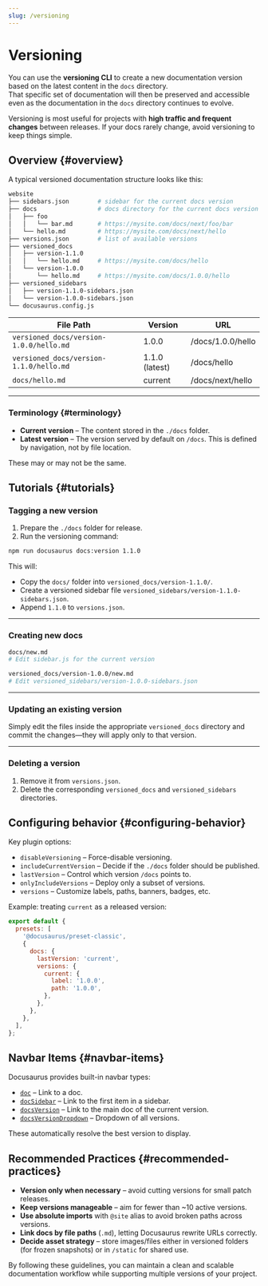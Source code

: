 ```yaml
---
slug: /versioning
---
```


# Versioning

You can use the **versioning CLI** to create a new documentation version based on the latest content in the `docs` directory.  
That specific set of documentation will then be preserved and accessible even as the documentation in the `docs` directory continues to evolve.

Versioning is most useful for projects with **high traffic and frequent changes** between releases.
If your docs rarely change, avoid versioning to keep things simple.

<AdsComponent />

## Overview {#overview}

A typical versioned documentation structure looks like this:

```bash
website
├── sidebars.json        # sidebar for the current docs version
├── docs                 # docs directory for the current docs version
│   ├── foo
│   │   └── bar.md       # https://mysite.com/docs/next/foo/bar
│   └── hello.md         # https://mysite.com/docs/next/hello
├── versions.json        # list of available versions
├── versioned_docs
│   ├── version-1.1.0
│   │   └── hello.md     # https://mysite.com/docs/hello
│   └── version-1.0.0
│       └── hello.md     # https://mysite.com/docs/1.0.0/hello
├── versioned_sidebars
│   ├── version-1.1.0-sidebars.json
│   └── version-1.0.0-sidebars.json
└── docusaurus.config.js
```

| File Path                               | Version        | URL               |
| --------------------------------------- | -------------- | ----------------- |
| `versioned_docs/version-1.0.0/hello.md` | 1.0.0          | /docs/1.0.0/hello |
| `versioned_docs/version-1.1.0/hello.md` | 1.1.0 (latest) | /docs/hello       |
| `docs/hello.md`                         | current        | /docs/next/hello  |

---

### Terminology {#terminology}

* **Current version** – The content stored in the `./docs` folder.
* **Latest version** – The version served by default on `/docs`.
  This is defined by navigation, not by file location.

These may or may not be the same.

<AdsComponent />

## Tutorials {#tutorials}

### Tagging a new version

1. Prepare the `./docs` folder for release.
2. Run the versioning command:

```bash npm2yarn
npm run docusaurus docs:version 1.1.0
```

This will:

* Copy the `docs/` folder into `versioned_docs/version-1.1.0/`.
* Create a versioned sidebar file `versioned_sidebars/version-1.1.0-sidebars.json`.
* Append `1.1.0` to `versions.json`.

---

### Creating new docs

<Tabs>
<TabItem value="Current version">

```bash
docs/new.md
# Edit sidebar.js for the current version
```

</TabItem>
<TabItem value="Older version">

```bash
versioned_docs/version-1.0.0/new.md
# Edit versioned_sidebars/version-1.0.0-sidebars.json
```

</TabItem>
</Tabs>

---

### Updating an existing version

Simply edit the files inside the appropriate `versioned_docs` directory
and commit the changes—they will apply only to that version.

---

### Deleting a version

1. Remove it from `versions.json`.
2. Delete the corresponding `versioned_docs` and `versioned_sidebars` directories.

<AdsComponent />

## Configuring behavior {#configuring-behavior}

Key plugin options:

* `disableVersioning` – Force-disable versioning.
* `includeCurrentVersion` – Decide if the `./docs` folder should be published.
* `lastVersion` – Control which version `/docs` points to.
* `onlyIncludeVersions` – Deploy only a subset of versions.
* `versions` – Customize labels, paths, banners, badges, etc.

Example: treating `current` as a released version:

```js title="docusaurus.config.js"
export default {
  presets: [
    '@docusaurus/preset-classic',
    {
      docs: {
        lastVersion: 'current',
        versions: {
          current: {
            label: '1.0.0',
            path: '1.0.0',
          },
        },
      },
    },
  ],
};
```

<AdsComponent />

## Navbar Items {#navbar-items}

Docusaurus provides built-in navbar types:

* [`doc`](https://docusaurus.io/docs/api/themes/theme-configuration#navbar-doc-link) – Link to a doc.
* [`docSidebar`](https://docusaurus.io/docs/api/themes/theme-configuration#navbar-doc-sidebar) – Link to the first item in a sidebar.
* [`docsVersion`](https://docusaurus.io/docs/api/themes/theme-configuration#navbar-docs-version) – Link to the main doc of the current version.
* [`docsVersionDropdown`](https://docusaurus.io/docs/api/themes/theme-configuration#navbar-docs-version-dropdown) – Dropdown of all versions.

These automatically resolve the best version to display.

<AdsComponent />

## Recommended Practices {#recommended-practices}

* **Version only when necessary** – avoid cutting versions for small patch releases.
* **Keep versions manageable** – aim for fewer than \~10 active versions.
* **Use absolute imports** with `@site` alias to avoid broken paths across versions.
* **Link docs by file paths** (`.md`), letting Docusaurus rewrite URLs correctly.
* **Decide asset strategy** – store images/files either in versioned folders (for frozen snapshots) or in `/static` for shared use.

By following these guidelines, you can maintain a clean and scalable documentation workflow while supporting multiple versions of your project.